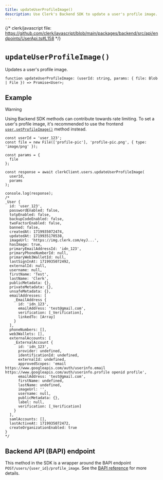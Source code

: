 ```yaml
---
title: updateUserProfileImage()
description: Use Clerk's Backend SDK to update a user's profile image.
---
```


{/* clerk/javascript file: https://github.com/clerk/javascript/blob/main/packages/backend/src/api/endpoints/UserApi.ts#L158 */}

# `updateUserProfileImage()`

Updates a user's profile image.

```tsx
function updateUserProfileImage: (userId: string, params: { file: Blob | File }) => Promise<User>;
```

## Example

> [!WARNING]
> Using Backend SDK methods can contribute towards rate limiting. To set a user's profile image, it's recommended to use the frontend [`user.setProfileImage()`](/docs/references/javascript/user/user#set-profile-image) method instead.

```tsx
const userId = 'user_123';
const file = new File(['profile-pic'], 'profile-pic.png', { type: 'image/png' });

const params = {
  file
};

const response = await clerkClient.users.updateUserProfileImage(
  userId,
  params
);

console.log(response);
/*
_User {
  id: 'user_123',
  passwordEnabled: false,
  totpEnabled: false,
  backupCodeEnabled: false,
  twoFactorEnabled: false,
  banned: false,
  createdAt: 1719935072474,
  updatedAt: 1719935170538,
  imageUrl: 'https://img.clerk.com/eyJ...',
  hasImage: true,
  primaryEmailAddressId: 'idn_123',
  primaryPhoneNumberId: null,
  primaryWeb3WalletId: null,
  lastSignInAt: 1719935072492,
  externalId: null,
  username: null,
  firstName: 'Test',
  lastName: 'Clerk',
  publicMetadata: {},
  privateMetadata: {},
  unsafeMetadata: {},
  emailAddresses: [
    _EmailAddress {
      id: 'idn_123',
      emailAddress: 'test@gmail.com',
      verification: [_Verification],
      linkedTo: [Array]
    }
  ],
  phoneNumbers: [],
  web3Wallets: [],
  externalAccounts: [
    _ExternalAccount {
      id: 'idn_123',
      provider: undefined,
      identificationId: undefined,
      externalId: undefined,
      approvedScopes: 'email https://www.googleapis.com/auth/userinfo.email https://www.googleapis.com/auth/userinfo.profile openid profile',
      emailAddress: 'test@gmail.com',
      firstName: undefined,
      lastName: undefined,
      imageUrl: '',
      username: null,
      publicMetadata: {},
      label: null,
      verification: [_Verification]
    }
  ],
  samlAccounts: [],
  lastActiveAt: 1719935072472,
  createOrganizationEnabled: true
}
*/
```

## Backend API (BAPI) endpoint

This method in the SDK is a wrapper around the BAPI endpoint `POST/users/{user_id}/profile_image`. See the [BAPI reference](https://clerk.com/docs/reference/backend-api/tag/Users#operation/SetUserProfileImage) for more details.
